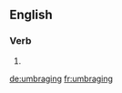 ==English==

===Verb===
{{head|en|present participle}}

# {{present participle of|umbrage|lang=en|nocat=1}}

[[de:umbraging]]
[[fr:umbraging]]